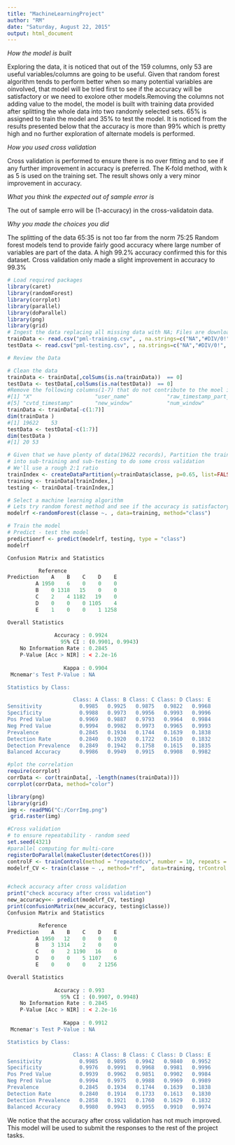 ```yaml
---
title: "MachineLearningProject"
author: "RM"
date: "Saturday, August 22, 2015"
output: html_document
---
```

*How the model is built*

Exploring the data, it is noticed that out of the 159 columns, only 53 are useful variables/columns are going to be useful. Given that random forest algorithm tends to perform better when so many potential variables are oinvolved, that model will be tried first to see if the accuracy will be satisfactory or we need to exolore other models.Removing the columns not adding value to the model, the model is built with training data provided after  splitting the whole data into two randomly selected sets.
65% is assigned to train the model and 35% to test the model. 
It is noticed from the results presented below that the accuracy is more than 99% which is pretty high and no further exploration of alternate models is performed. 


*How you used cross validation*

Cross validation is performed to ensure there is no over fitting and to see if any further improvement in accuracy is preferred. The K-fold method, with k as 5 is used on the training set. The result shows only a very minor improvement in accuracy.


*What you think the expected out of sample error is*

The out of sample erro will be (1-accuracy) in the cross-validatoin data.

*Why you made the choices you did*

The splitting of the data 65:35 is not too far from the norm 75:25
Random forest models tend to provide fairly good accuracy where large number of variables are part of the data. A high 99.2% accuracy confirmed this for this dataset.
Cross validation only made a slight improvement in accuracy to 99.3%



```r
# Load required packages
library(caret)
library(randomForest)
library(corrplot)
library(parallel)
library(doParallel)
library(png)
library(grid)
# Ingest the data replacing all missing data with NA; Files are downloaded previously to the local drive
trainData <- read.csv("pml-training.csv", , na.strings=c("NA","#DIV/0!", ""), header=TRUE)
testData <- read.csv("pml-testing.csv", , na.strings=c("NA","#DIV/0!", ""), header=TRUE)

# Review the Data

# Clean the data
trainData <- trainData[,colSums(is.na(trainData))  == 0]
testData <- testData[,colSums(is.na(testData))  == 0]
#Remove the following columns(1-7) that do not contribute to the moel in any meaningful way
#[1] "X"                    "user_name"            "raw_timestamp_part_1" "raw_timestamp_part_2"
#[5] "cvtd_timestamp"       "new_window"           "num_window"
trainData <- trainData[-c(1:7)]
dim(trainData )
#[1] 19622    53
testData <- testData[-c(1:7)]
dim(testData )
#[1] 20 53

# Given that we have plenty of data(19622 records), Partition the training data 
# into sub-training and sub-testing to do some cross validation
# We'll use a rough 2:1 ratio
trainIndex <- createDataPartition(y=trainData$classe, p=0.65, list=FALSE)
training <- trainData[trainIndex,]
testing <- trainData[-trainIndex,]

# Select a machine learning algorithm
# Lets try random forest method and see if the accuracy is satisfactory
modelrf <-randomForest(classe ~. , data=training, method="class")

# Train the model
# Predict - test the model
predictionrf <- predict(modelrf, testing, type = "class")
modelrf

Confusion Matrix and Statistics

          Reference
Prediction    A    B    C    D    E
         A 1950    6    0    0    0
         B    0 1318   15    0    0
         C    2    4 1182   19    0
         D    0    0    0 1105    4
         E    1    0    0    1 1258

Overall Statistics
                                          
               Accuracy : 0.9924          
                 95% CI : (0.9901, 0.9943)
    No Information Rate : 0.2845          
    P-Value [Acc > NIR] : < 2.2e-16       
                                          
                  Kappa : 0.9904          
 Mcnemar's Test P-Value : NA              

Statistics by Class:

                     Class: A Class: B Class: C Class: D Class: E
Sensitivity            0.9985   0.9925   0.9875   0.9822   0.9968
Specificity            0.9988   0.9973   0.9956   0.9993   0.9996
Pos Pred Value         0.9969   0.9887   0.9793   0.9964   0.9984
Neg Pred Value         0.9994   0.9982   0.9973   0.9965   0.9993
Prevalence             0.2845   0.1934   0.1744   0.1639   0.1838
Detection Rate         0.2840   0.1920   0.1722   0.1610   0.1832
Detection Prevalence   0.2849   0.1942   0.1758   0.1615   0.1835
Balanced Accuracy      0.9986   0.9949   0.9915   0.9908   0.9982


``` 
```r
#plot the correlation 
require(corrplot)
corrData <- cor(trainData[, -length(names(trainData))])
corrplot(corrData, method="color")
```
```r
library(png)
library(grid)
img <- readPNG("C:/CorrImg.png")
 grid.raster(img)
```
```r

#Cross validation
# to ensure repeatability - random seed
set.seed(4321)
#parallel computing for multi-core
registerDoParallel(makeCluster(detectCores()))  
controlF <- trainControl(method = "repeatedcv", number = 10, repeats = 10)
modelrf_CV <- train(classe ~ ., method="rf",  data=training, trControl = controlF)


#check accuracy after cross validation
print("check accuracy after cross validation")
new_accuracy<<- predict(modelrf_CV, testing)
print(confusionMatrix(new_accuracy, testing$classe))
Confusion Matrix and Statistics

          Reference
Prediction    A    B    C    D    E
         A 1950   12    0    0    0
         B    3 1314    2    0    0
         C    0    2 1190   16    0
         D    0    0    5 1107    6
         E    0    0    0    2 1256

Overall Statistics
                                          
               Accuracy : 0.993           
                 95% CI : (0.9907, 0.9948)
    No Information Rate : 0.2845          
    P-Value [Acc > NIR] : < 2.2e-16       
                                          
                  Kappa : 0.9912          
 Mcnemar's Test P-Value : NA              

Statistics by Class:

                     Class: A Class: B Class: C Class: D Class: E
Sensitivity            0.9985   0.9895   0.9942   0.9840   0.9952
Specificity            0.9976   0.9991   0.9968   0.9981   0.9996
Pos Pred Value         0.9939   0.9962   0.9851   0.9902   0.9984
Neg Pred Value         0.9994   0.9975   0.9988   0.9969   0.9989
Prevalence             0.2845   0.1934   0.1744   0.1639   0.1838
Detection Rate         0.2840   0.1914   0.1733   0.1613   0.1830
Detection Prevalence   0.2858   0.1921   0.1760   0.1629   0.1832
Balanced Accuracy      0.9980   0.9943   0.9955   0.9910   0.9974

```
We notice that the accuracy after cross validation has not much improved. This model will be used to submit the responses to the rest of the project tasks.
